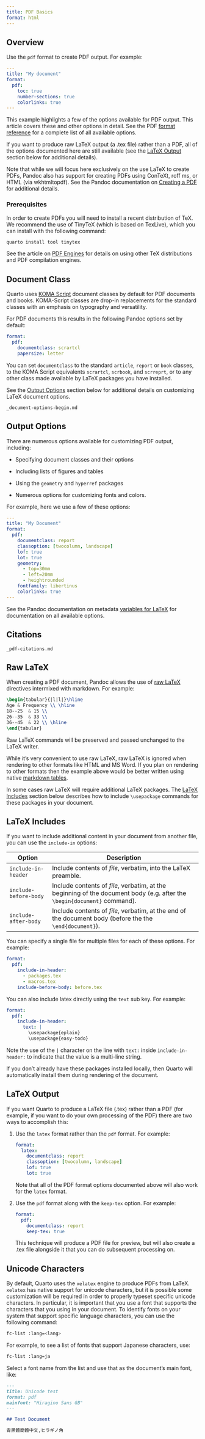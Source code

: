 ```yaml
---
title: PDF Basics
format: html
---
```


## Overview

Use the `pdf` format to create PDF output. For example:

``` yaml
---
title: "My document"
format:
  pdf:
    toc: true
    number-sections: true
    colorlinks: true
---
```

This example highlights a few of the options available for PDF output. This article covers these and other options in detail. See the PDF [format reference](../reference/formats/pdf.qmd) for a complete list of all available options.

If you want to produce raw LaTeX output (a .tex file) rather than a PDF, all of the options documented here are still available (see the [LaTeX Output] section below for additional details).

::: callout-note
Note that while we will focus here exclusively on the use LaTeX to create PDFs, Pandoc also has support for creating PDFs using ConTeXt, roff ms, or HTML (via wkhtmltopdf). See the Pandoc documentation on [Creating a PDF](https://pandoc.org/MANUAL.html#creating-a-pdf) for additional details.
:::

### Prerequisites

In order to create PDFs you will need to install a recent distribution of TeX. We recommend the use of TinyTeX (which is based on TexLive), which you can install with the following command:

```.bash
quarto install tool tinytex
```

See the article on [PDF Engines](pdf-engine.qmd) for details on using other TeX distributions and PDF compilation engines.

## Document Class

Quarto uses [KOMA Script](https://ctan.org/pkg/koma-script) document classes by default for PDF documents and books. KOMA-Script classes are drop-in replacements for the standard classes with an emphasis on typography and versatility.

For PDF documents this results in the following Pandoc options set by default:

``` yaml
format:
  pdf:
    documentclass: scrartcl
    papersize: letter
```

You can set `documentclass` to the standard `article`, `report` or `book` classes, to the KOMA Script equivalents `scrartcl`, `scrbook`, and `scrreprt`, or to any other class made available by LaTeX packages you have installed.

See the [Output Options] section below for additional details on customizing LaTeX document options.

``` include
_document-options-begin.md
```

## Output Options

There are numerous options available for customizing PDF output, including:

-   Specifying document classes and their options

-   Including lists of figures and tables

-   Using the `geometry` and `hyperref` packages

-   Numerous options for customizing fonts and colors.

For example, here we use a few of these options:

``` yaml
---
title: "My Document"
format: 
  pdf: 
    documentclass: report
    classoption: [twocolumn, landscape]
    lof: true
    lot: true
    geometry:
      - top=30mm
      - left=20mm
      - heightrounded
    fontfamily: libertinus
    colorlinks: true
---
```

See the Pandoc documentation on metadata [variables for LaTeX](https://pandoc.org/MANUAL.html#variables-for-latex) for documentation on all available options.

## Citations

``` include
_pdf-citations.md
```

## Raw LaTeX

When creating a PDF document, Pandoc allows the use of [raw LaTeX](https://pandoc.org/MANUAL.html#extension-raw_tex) directives intermixed with markdown. For example:

``` tex
\begin{tabular}{|l|l|}\hline
Age & Frequency \\ \hline
18--25  & 15 \\
26--35  & 33 \\
36--45  & 22 \\ \hline
\end{tabular}
```

Raw LaTeX commands will be preserved and passed unchanged to the LaTeX writer.

::: callout-warning
While it's very convenient to use raw LaTeX, raw LaTeX is ignored when rendering to other formats like HTML and MS Word. If you plan on rendering to other formats then the example above would be better written using native [markdown tables](../authoring/markdown-basics.qmd#tables).
:::

In some cases raw LaTeX will require additional LaTeX packages. The [LaTeX Includes] section below describes how to include `\usepackage` commands for these packages in your document.

## LaTeX Includes

If you want to include additional content in your document from another file, you can use the `include-in` options:

| Option                | Description                                                                                                              |
|----------------|--------------------------------------------------------|
| `include-in-header`   | Include contents of *file*, verbatim, into the LaTeX preamble.                                                           |
| `include-before-body` | Include contents of *file*, verbatim, at the beginning of the document body (e.g. after the `\begin{document}` command). |
| `include-after-body`  | Include contents of *file*, verbatim, at the end of the document body (before the the `\end{document}`).                 |

You can specify a single file for multiple files for each of these options. For example:

``` yaml
format:
  pdf:
    include-in-header:
      - packages.tex
      - macros.tex
    include-before-body: before.tex
```

You can also include latex directly using the `text` sub key. For example:

``` yaml
format:
  pdf: 
    include-in-header: 
      text: |
        \usepackage{eplain}
        \usepackage{easy-todo}
```

Note the use of the `|` character on the line with `text:` inside `include-in-header:` to indicate that the value is a multi-line string.

If you don't already have these packages installed locally, then Quarto will automatically install them during rendering of the document.

## LaTeX Output

If you want Quarto to produce a LaTeX file (.tex) rather than a PDF (for example, if you want to do your own processing of the PDF) there are two ways to accomplish this:

1.  Use the `latex` format rather than the `pdf` format. For example:

    ``` yaml
    format:
      latex:
        documentclass: report
        classoption: [twocolumn, landscape]
        lof: true
        lot: true
    ```

    Note that all of the PDF format options documented above will also work for the `latex` format.

2.  Use the `pdf` format along with the `keep-tex` option. For example:

    ``` yaml
    format:
      pdf:
        documentclass: report
        keep-tex: true
    ```

    This technique will produce a PDF file for preview, but will also create a .tex file alongside it that you can do subsequent processing on.

## Unicode Characters

By default, Quarto uses the `xelatex` engine to produce PDFs from LaTeX. `xelatex` has native support for unicode characters, but it is possible some customization will be required in order to properly typeset specific unicode characters. In particular, it is important that you use a font that supports the characters that you using in your document. To identify fonts on your system that support specific language characters, you can use the following command:

```.bash
fc-list :lang=<lang>
```

For example, to see a list of fonts that support Japanese characters, use:

```.bash
fc-list :lang=ja
```

Select a font name from the list and use that as the document's main font, like:

``` markdown
---
title: Unicode test
format: pdf
mainfont: "Hiragino Sans GB"
---

## Test Document

青黑體簡體中文,ヒラギノ角
```
